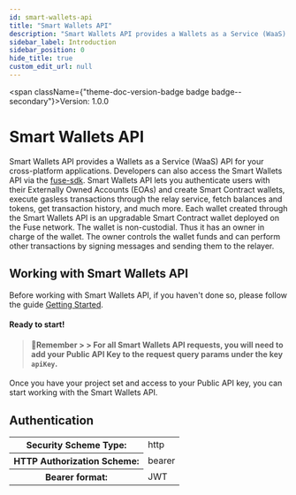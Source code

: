 ```yaml
---
id: smart-wallets-api
title: "Smart Wallets API"
description: "Smart Wallets API provides a Wallets as a Service (WaaS) API for your cross-platform applications. Developers can also access the Smart Wallets API via the [fuse-sdk](/docs/fuse-box/getting-started.mdx)."
sidebar_label: Introduction
sidebar_position: 0
hide_title: true
custom_edit_url: null
---
```



<span className={"theme-doc-version-badge badge badge--secondary"}>Version: 1.0.0</span>

<h1 className={"openapi__heading"}>Smart Wallets API</h1>




Smart Wallets API provides a Wallets as a Service (WaaS) API for your cross-platform applications. Developers can also access the Smart Wallets API via the [fuse-sdk](/docs/fuse-box/getting-started.mdx).
Smart Wallets API lets you authenticate users with their Externally Owned Accounts (EOAs) and create Smart Contract wallets, execute gasless transactions through the relay service, fetch balances and tokens, get transaction history, and much more.
Each wallet created through the Smart Wallets API is an upgradable Smart Contract wallet deployed on the Fuse network. The wallet is non-custodial. Thus it has an owner in charge of the wallet. The owner controls the wallet funds and can perform other transactions by signing messages and sending them to the relayer.
## Working with Smart Wallets API
Before working with Smart Wallets API, if you haven't done so, please follow the guide [Getting Started](fuse-box/getting-started.mdx).
#### Ready to start!
> #### 📘Remember > > For all Smart Wallets API requests, you will need to add your Public API Key to the request query params under the key `apiKey`.
Once you have your project set and access to your Public API key, you can start working with the Smart Wallets API.


<div style={{"marginBottom":"2rem"}}><h2 id={"authentication"} style={{"marginBottom":"1rem"}}>Authentication</h2><SchemaTabs className={"openapi-tabs__security-schemes"}><TabItem label={"HTTP: Bearer Auth"} value={"bearerAuth"}><div><table><tbody><tr><th>Security Scheme Type:</th><td>http</td></tr><tr><th>HTTP Authorization Scheme:</th><td>bearer</td></tr><tr><th>Bearer format:</th><td>JWT</td></tr></tbody></table></div></TabItem></SchemaTabs></div>
      